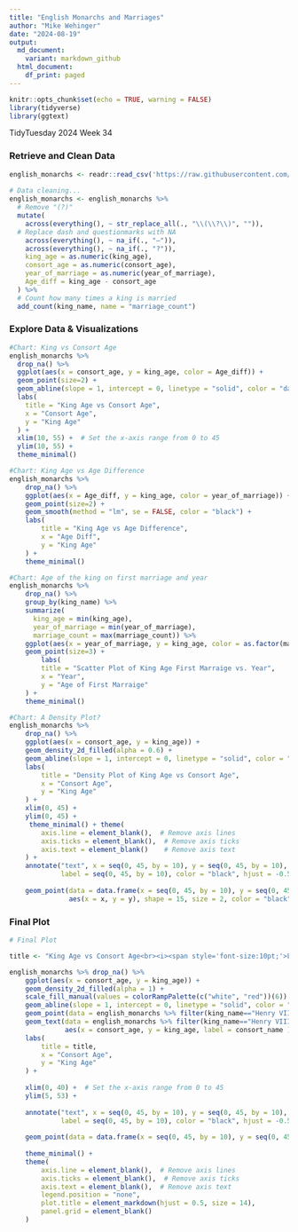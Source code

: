 ```yaml
---
title: "English Monarchs and Marriages"
author: "Mike Wehinger"
date: "2024-08-19"
output:
  md_document:
    variant: markdown_github
  html_document:
    df_print: paged
---
```


```r
knitr::opts_chunk$set(echo = TRUE, warning = FALSE)
library(tidyverse)
library(ggtext)
```

<style>
.plot-shadow {
    box-shadow: 5px 5px 10px rgba(0, 0, 0, 0.3);
    border-radius: 5px;
}
</style>

TidyTuesday 2024 Week 34 

### Retrieve and Clean Data
```r

english_monarchs <- readr::read_csv('https://raw.githubusercontent.com/rfordatascience/tidytuesday/master/data/2024/2024-08-20/english_monarchs_marriages_df.csv')
 
# Data cleaning...
english_monarchs <- english_monarchs %>%
  # Remove "(?)"
  mutate(
    across(everything(), ~ str_replace_all(., "\\(\\?\\)", "")),  
  # Replace dash and questionmarks with NA
    across(everything(), ~ na_if(., "–")),
    across(everything(), ~ na_if(., "?")),
    king_age = as.numeric(king_age), 
    consort_age = as.numeric(consort_age),
    year_of_marriage = as.numeric(year_of_marriage),
    Age_diff = king_age - consort_age
  ) %>% 
  # Count how many times a king is married
  add_count(king_name, name = "marriage_count")

```

### Explore Data & Visualizations

```r

#Chart: King vs Consort Age
english_monarchs %>% 
  drop_na() %>% 
  ggplot(aes(x = consort_age, y = king_age, color = Age_diff)) + 
  geom_point(size=2) + 
  geom_abline(slope = 1, intercept = 0, linetype = "solid", color = "darkblue") +
  labs(
    title = "King Age vs Consort Age",
    x = "Consort Age",
    y = "King Age"
  ) +
  xlim(10, 55) +  # Set the x-axis range from 0 to 45
  ylim(10, 55) +
  theme_minimal()

#Chart: King Age vs Age Difference
english_monarchs %>% 
    drop_na() %>% 
    ggplot(aes(x = Age_diff, y = king_age, color = year_of_marriage)) + 
    geom_point(size=2) + 
    geom_smooth(method = "lm", se = FALSE, color = "black") +
    labs(
        title = "King Age vs Age Difference",
        x = "Age Diff",
        y = "King Age"
    ) +
    theme_minimal()

#Chart: Age of the king on first marriage and year
english_monarchs %>% 
    drop_na() %>%
    group_by(king_name) %>% 
    summarize(
      king_age = min(king_age), 
      year_of_marriage = min(year_of_marriage), 
      marriage_count = max(marriage_count)) %>%
    ggplot(aes(x = year_of_marriage, y = king_age, color = as.factor(marriage_count))) + 
    geom_point(size=3) + 
        labs(
        title = "Scatter Plot of King Age First Marraige vs. Year",
        x = "Year",
        y = "Age of First Marraige"
    ) +
    theme_minimal()

#Chart: A Density Plot? 
english_monarchs %>% 
    drop_na() %>% 
    ggplot(aes(x = consort_age, y = king_age)) + 
    geom_density_2d_filled(alpha = 0.6) +  
    geom_abline(slope = 1, intercept = 0, linetype = "solid", color = "blue") +
    labs(
        title = "Density Plot of King Age vs Consort Age",
        x = "Consort Age",
        y = "King Age"
    ) + 
    xlim(0, 45) +  
    ylim(0, 45) +
     theme_minimal() + theme(
        axis.line = element_blank(),  # Remove axis lines
        axis.ticks = element_blank(),  # Remove axis ticks
        axis.text = element_blank()    # Remove axis text
    ) +
    annotate("text", x = seq(0, 45, by = 10), y = seq(0, 45, by = 10), 
             label = seq(0, 45, by = 10), color = "black", hjust = -0.5, vjust = -0.5) + 
    
    geom_point(data = data.frame(x = seq(0, 45, by = 10), y = seq(0, 45, by = 10)),
               aes(x = x, y = y), shape = 15, size = 2, color = "black")
```

### Final Plot

```r

# Final Plot

title <- "King Age vs Consort Age<br><i><span style='font-size:10pt;'>Less Common</span></i> <b>&#x25A1;</b><i><span style='font-size:10pt;'>   More Common </span></i><span style='color:red'><b>&#x25A0;</b></span>   <span style='color:blue'><b>&#x25CF;</b></span> <i><span style='font-size:10pt;'>King Henry VIII</span></i>"

english_monarchs %>% drop_na() %>%
    ggplot(aes(x = consort_age, y = king_age)) + 
    geom_density_2d_filled(alpha = 1) + 
    scale_fill_manual(values = colorRampPalette(c("white", "red"))(6)) +
    geom_abline(slope = 1, intercept = 0, linetype = "solid", color = "darkred") +
    geom_point(data = english_monarchs %>% filter(king_name=="Henry VIII"), aes(x = consort_age, y = king_age),shape = 21, size = 2, color = "blue", fill = "darkblue") +
    geom_text(data = english_monarchs %>% filter(king_name=="Henry VIII"), 
              aes(x = consort_age, y = king_age, label = consort_name ), vjust = -1, hjust = 0.5, color = "darkblue", size = 3) +
    labs(
        title = title,
        x = "Consort Age",
        y = "King Age"
    ) + 
    
    xlim(0, 40) +  # Set the x-axis range from 0 to 45
    ylim(5, 53) +
    
    annotate("text", x = seq(0, 45, by = 10), y = seq(0, 45, by = 10), 
             label = seq(0, 45, by = 10), color = "black", hjust = -0.5, vjust = 1) +
    
    geom_point(data = data.frame(x = seq(0, 45, by = 10), y = seq(0, 45, by = 10)), aes(x = x, y = y), shape = 43, stroke =2, size = 5, color = "darkred") +
    
    theme_minimal() + 
    theme(
        axis.line = element_blank(),  # Remove axis lines
        axis.ticks = element_blank(),  # Remove axis ticks
        axis.text = element_blank(),  # Remove axis text
        legend.position = "none",
        plot.title = element_markdown(hjust = 0.5, size = 14),
        panel.grid = element_blank()
    )
 
```


